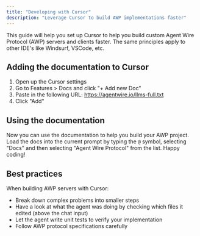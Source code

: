 ```yaml
---
title: "Developing with Cursor"
description: "Leverage Cursor to build AWP implementations faster"
---
```


This guide will help you set up Cursor to help you build custom Agent Wire
Protocol (AWP) servers and clients faster. The same principles apply to other
IDE's like Windsurf, VSCode, etc.

## Adding the documentation to Cursor

1. Open up the Cursor settings
2. Go to Features > Docs and click "+ Add new Doc"
3. Paste in the following URL: https://agentwire.io/llms-full.txt
4. Click "Add"

## Using the documentation

Now you can use the documentation to help you build your AWP project. Load the
docs into the current prompt by typing the `@` symbol, selecting "Docs" and then
selecting "Agent Wire Protocol" from the list. Happy coding!

## Best practices

When building AWP servers with Cursor:

- Break down complex problems into smaller steps
- Have a look at what the agent was doing by checking which files it edited
  (above the chat input)
- Let the agent write unit tests to verify your implementation
- Follow AWP protocol specifications carefully

